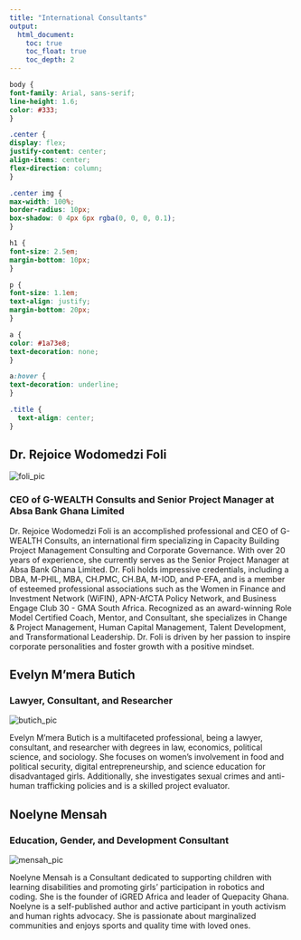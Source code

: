 ```yaml
---
title: "International Consultants"
output: 
  html_document:
    toc: true
    toc_float: true
    toc_depth: 2
---
```


```css
body {
font-family: Arial, sans-serif;
line-height: 1.6;
color: #333;
}

.center {
display: flex;
justify-content: center;
align-items: center;
flex-direction: column;
}

.center img {
max-width: 100%;
border-radius: 10px;
box-shadow: 0 4px 6px rgba(0, 0, 0, 0.1);
}

h1 {
font-size: 2.5em;
margin-bottom: 10px;
}

p {
font-size: 1.1em;
text-align: justify;
margin-bottom: 20px;
}

a {
color: #1a73e8;
text-decoration: none;
}

a:hover {
text-decoration: underline;
}

.title {
  text-align: center;
}

```


<div class="center">
  <h2>Dr. Rejoice Wodomedzi Foli</h2>
  <img src="pics/technical_team_pics/foli.png" alt="foli_pic">
  <h3>CEO of G-WEALTH Consults and Senior Project Manager at Absa Bank Ghana Limited</h3>
</div>

Dr. Rejoice Wodomedzi Foli is an accomplished professional and CEO of G-WEALTH Consults, an international firm specializing in Capacity Building Project Management Consulting and Corporate Governance. With over 20 years of experience, she currently serves as the Senior Project Manager at Absa Bank Ghana Limited. Dr. Foli holds impressive credentials, including a DBA, M-PHIL, MBA, CH.PMC, CH.BA, M-IOD, and P-EFA, and is a member of esteemed professional associations such as the Women in Finance and Investment Network (WiFIN), APN-AfCTA Policy Network, and Business Engage Club 30 - GMA South Africa. Recognized as an award-winning Role Model Certified Coach, Mentor, and Consultant, she specializes in Change & Project Management, Human Capital Management, Talent Development, and Transformational Leadership. Dr. Foli is driven by her passion to inspire corporate personalities and foster growth with a positive mindset.

<div class="center">
  <h2>Evelyn M'mera Butich</h2>
  <h3>Lawyer, Consultant, and Researcher</h3>
  <img src="pics/technical_team_pics/butich_pic.png" alt="butich_pic">
</div>

Evelyn M'mera Butich is a multifaceted professional, being a lawyer, consultant, and researcher with degrees in law, economics, political science, and sociology. She focuses on women's involvement in food and political security, digital entrepreneurship, and science education for disadvantaged girls. Additionally, she investigates sexual crimes and anti-human trafficking policies and is a skilled project evaluator.

<div class="center">
  <h2>Noelyne Mensah</h2>
  <h3>Education, Gender, and Development Consultant</h3>
  <img src="pics/technical_team_pics/mensah_pic.png" alt="mensah_pic">
</div>

Noelyne Mensah is a Consultant dedicated to supporting children with learning disabilities and promoting girls' participation in robotics and coding. She is the founder of iGRED Africa and leader of Quepacity Ghana. Noelyne is a self-published author and active participant in youth activism and human rights advocacy. She is passionate about marginalized communities and enjoys sports and quality time with loved ones.

